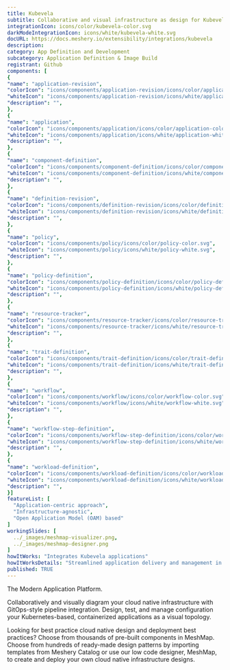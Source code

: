 ```yaml
---
title: Kubevela
subtitle: Collaborative and visual infrastructure as design for Kubevela
integrationIcon: icons/color/kubevela-color.svg
darkModeIntegrationIcon: icons/white/kubevela-white.svg
docURL: https://docs.meshery.io/extensibility/integrations/kubevela
description: 
category: App Definition and Development
subcategory: Application Definition & Image Build
registrant: Github
components: [
{
"name": "application-revision",
"colorIcon": "icons/components/application-revision/icons/color/application-revision-color.svg",
"whiteIcon": "icons/components/application-revision/icons/white/application-revision-white.svg",
"description": "",
},
{
"name": "application",
"colorIcon": "icons/components/application/icons/color/application-color.svg",
"whiteIcon": "icons/components/application/icons/white/application-white.svg",
"description": "",
},
{
"name": "component-definition",
"colorIcon": "icons/components/component-definition/icons/color/component-definition-color.svg",
"whiteIcon": "icons/components/component-definition/icons/white/component-definition-white.svg",
"description": "",
},
{
"name": "definition-revision",
"colorIcon": "icons/components/definition-revision/icons/color/definition-revision-color.svg",
"whiteIcon": "icons/components/definition-revision/icons/white/definition-revision-white.svg",
"description": "",
},
{
"name": "policy",
"colorIcon": "icons/components/policy/icons/color/policy-color.svg",
"whiteIcon": "icons/components/policy/icons/white/policy-white.svg",
"description": "",
},
{
"name": "policy-definition",
"colorIcon": "icons/components/policy-definition/icons/color/policy-definition-color.svg",
"whiteIcon": "icons/components/policy-definition/icons/white/policy-definition-white.svg",
"description": "",
},
{
"name": "resource-tracker",
"colorIcon": "icons/components/resource-tracker/icons/color/resource-tracker-color.svg",
"whiteIcon": "icons/components/resource-tracker/icons/white/resource-tracker-white.svg",
"description": "",
},
{
"name": "trait-definition",
"colorIcon": "icons/components/trait-definition/icons/color/trait-definition-color.svg",
"whiteIcon": "icons/components/trait-definition/icons/white/trait-definition-white.svg",
"description": "",
},
{
"name": "workflow",
"colorIcon": "icons/components/workflow/icons/color/workflow-color.svg",
"whiteIcon": "icons/components/workflow/icons/white/workflow-white.svg",
"description": "",
},
{
"name": "workflow-step-definition",
"colorIcon": "icons/components/workflow-step-definition/icons/color/workflow-step-definition-color.svg",
"whiteIcon": "icons/components/workflow-step-definition/icons/white/workflow-step-definition-white.svg",
"description": "",
},
{
"name": "workload-definition",
"colorIcon": "icons/components/workload-definition/icons/color/workload-definition-color.svg",
"whiteIcon": "icons/components/workload-definition/icons/white/workload-definition-white.svg",
"description": "",
}]
featureList: [
  "Application-centric approach",
  "Infrastructure-agnostic",
  "Open Application Model (OAM) based"
]
workingSlides: [
  ../_images/meshmap-visualizer.png,
  ../_images/meshmap-designer.png
]
howItWorks: "Integrates Kubevela applications"
howItWorksDetails: "Streamlined application delivery and management in Kubernetes"
published: TRUE
---
```

<p>
The Modern Application Platform.
</p>
<p>
    Collaboratively and visually diagram your cloud native infrastructure with GitOps-style pipeline integration. Design, test, and manage configuration your Kubernetes-based, containerized applications as a visual topology.
</p>
<p>
    Looking for best practice cloud native design and deployment best practices? Choose from thousands of pre-built components in MeshMap. Choose from hundreds of ready-made design patterns by importing templates from Meshery Catalog or use our low code designer, MeshMap, to create and deploy your own cloud native infrastructure designs.
</p>
